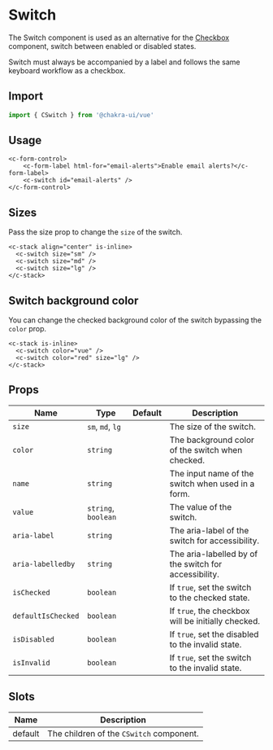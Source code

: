 
<SEO
  title="Switch"
  description="The Switch component is used as an alternative for the Checkbox component, switch between enabled or disabled states."
/>

# Switch

The Switch component is used as an alternative for the [Checkbox](/checkbox) component, switch between enabled or disabled states.

Switch must always be accompanied by a label and follows the same keyboard workflow as a checkbox.

<carbon-ad />

## Import

```js
import { CSwitch } from '@chakra-ui/vue'
```

## Usage

```vue live=true
<c-form-control>
    <c-form-label html-for="email-alerts">Enable email alerts?</c-form-label>
    <c-switch id="email-alerts" />
</c-form-control>
```

## Sizes

Pass the size prop to change the `size` of the switch.

```vue live=true
<c-stack align="center" is-inline>
  <c-switch size="sm" />
  <c-switch size="md" />
  <c-switch size="lg" />
</c-stack>
```

## Switch background color

You can change the checked background color of the switch bypassing the `color` prop.

```vue live=true
<c-stack is-inline>
  <c-switch color="vue" />
  <c-switch color="red" size="lg" />
</c-stack>
```

## Props

| Name               | Type                | Default | Description                                          |
| ------------------ | ------------------- | ------- | ---------------------------------------------------- |
| `size`             | `sm`, `md`, `lg`    |         | The size of the switch.                              |
| `color`            | `string`            |         | The background color of the switch when checked.     |
| `name`             | `string`            |         | The input name of the switch when used in a form.    |
| `value`            | `string`, `boolean` |         | The value of the switch.                             |
| `aria-label`       | `string`            |         | The aria-label of the switch for accessibility.      |
| `aria-labelledby`  | `string`            |         | The aria-labelled by of the switch for accessibility. |
| `isChecked`        | `boolean`           |         | If `true`, set the switch to the checked state.      |
| `defaultIsChecked` | `boolean`           |         | If `true`, the checkbox will be initially checked.   |
| `isDisabled`       | `boolean`           |         | If `true`, set the disabled to the invalid state.    |
| `isInvalid`        | `boolean`           |         | If `true`, set the switch to the invalid state.      |

## Slots

| Name    | Description                              |
| ------- | ---------------------------------------- |
| default | The children of the `CSwitch` component. |
